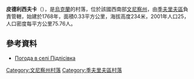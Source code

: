 {{coord|48|50|35|N|28|38|57|E|scale:30000|display=title}}

'''皮德利西夫卡'''（{{lang-uk|Підлісівка}}），是[[烏克蘭|烏克蘭]]的村落，位於該國西南部[[文尼察州|文尼察州]]，由[[季夫里夫區|季夫里夫區]]負責管轄，始建於1768年，面積0.33平方公里，海拔高度234米，2001年人口25，人口密度每平方公里75.76人。

==參考資料==
* [http://weather.in.ua/ua/vinnickaja/20580 Погода в селі Підлісівка] {{Wayback|url=http://weather.in.ua/ua/vinnickaja/20580 |date=20160305193710 }}

[[Category:文尼察州村落|Category:文尼察州村落]]
[[Category:季夫里夫區村落|Category:季夫里夫區村落]]


{{Vinnytsia-geo-stub}}